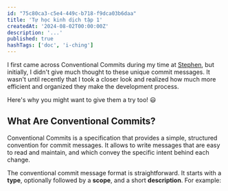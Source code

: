 ```yaml
---
id: "75c80ca3-c5e4-449c-b718-f9dca03b6daa"
title: 'Tự học kinh dịch tập 1'
createdAt: '2024-08-02T00:00:00Z'
description: '...'
published: true
hashTags: ['doc', 'i-ching']
---
```



I first came across Conventional Commits during my time at [Stephen](/about), but initially, I didn't give much thought
to these unique commit messages. It wasn't until recently that I took a closer look and realized how much more efficient and organized they make the
development process.

Here's why you might want to give them a try too! 😃

## What Are Conventional Commits?

Conventional Commits is a specification that provides a simple, structured convention for commit messages.
It allows to write messages that are easy to read and maintain, and which convey the specific intent behind each
change.

The conventional commit message format is straightforward. It starts with a **type**, optionally followed by a **scope**, and a short **description**. For example:
